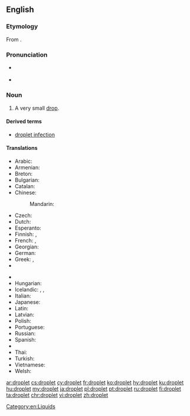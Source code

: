 ==English==
{{wikipedia}}

===Etymology===
From {{suffix|drop|let|lang=en}}.

===Pronunciation===
* {{a|UK}} {{IPA|/ˈdrɒplət/|lang=en}}
* {{a|US}} {{IPA|/ˈdrɑːplət/|lang=en}}

===Noun===
{{en-noun}}

# A very small [[drop]].

====Derived terms====
* [[droplet infection]]

====Translations====
{{trans-top|very small drop}}
* Arabic: {{t|ar|قطيرة|f|tr=quṭáira}}
* Armenian: {{t|hy|փոքր կաթիլ|tr=pok'r kat'il}}
* Breton: {{t+|br|banne|m}}
* Bulgarian: {{t+|bg|капчица|f|sc=Cyrl}}
* Catalan: {{t|ca|goteta|f}}
* Chinese:
*: Mandarin: {{t+|cmn|小滴|tr=xiǎodī|sc=Hani}}
* Czech: {{t+|cs|kapička|f}}
* Dutch: {{t+|nl|druppeltje|n}}
* Esperanto: {{t|eo|guteto}}
* Finnish: {{t+|fi|tippa}}, {{t+|fi|pisara}}
* French: {{t+|fr|gouttelette|f}}, {{t+|fr|goutte|f}}
* Georgian: {{t|ka|წვეთი|tr=cvet'i|sc=Geor}}
* German: {{t+|de|Tröpfchen|n}}
* Greek: {{t+|el|σταγονίδιο|n|tr=stagonídio}}, {{t|el|σταλίτσα|f|tr=stalítsa}}
* {{trreq|he}}
{{trans-mid}}
* {{trreq|hi}}
* Hungarian: {{t|hu|cseppecske}}
* Icelandic: {{t+|is|dropi|m}}, {{t|is|smádropi|m}}, {{t|is|smádropi|m}}
* Italian: {{t|it|gocciolina|f}}
* Japanese: {{t|ja|小滴|tr=しょうてき, shōteki|sc=Jpan}}
* Latin: {{t|la|guttula|f}}
* Latvian: {{t+|lv|lāse|f}}
* Polish: {{t+|pl|kropelka|f}}
* Portuguese: {{t+|pt|gotinha}}
* Russian: {{t+|ru|капелька|f|tr=kápel’ka}}
* Spanish: {{t|es|gotita|f}}
* {{trreq|sv}}
* Thai: {{t|th|หยาดน้ำ|tr=yàat náam|sc=Thai}}
* Turkish: {{t+|tr|damlacık}}
* Vietnamese: {{t|vi|giọt nhỏ}}
* Welsh: {{t+|cy|defnyn|m}}
{{trans-bottom}}

[[Category:en:Liquids]]

[[ar:droplet]]
[[cs:droplet]]
[[cy:droplet]]
[[fr:droplet]]
[[ko:droplet]]
[[hy:droplet]]
[[ku:droplet]]
[[hu:droplet]]
[[my:droplet]]
[[ja:droplet]]
[[pl:droplet]]
[[pt:droplet]]
[[ru:droplet]]
[[fi:droplet]]
[[ta:droplet]]
[[chr:droplet]]
[[vi:droplet]]
[[zh:droplet]]